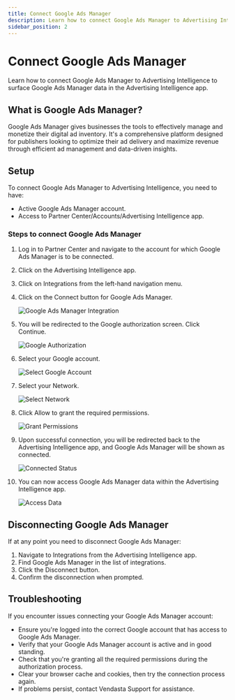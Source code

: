 ```yaml
---
title: Connect Google Ads Manager
description: Learn how to connect Google Ads Manager to Advertising Intelligence
sidebar_position: 2
---
```


# Connect Google Ads Manager

Learn how to connect Google Ads Manager to Advertising Intelligence to surface Google Ads Manager data in the Advertising Intelligence app.

## What is Google Ads Manager? 

Google Ads Manager gives businesses the tools to effectively manage and monetize their digital ad inventory. It's a comprehensive platform designed for publishers looking to optimize their ad delivery and maximize revenue through efficient ad management and data-driven insights.

## Setup

To connect Google Ads Manager to Advertising Intelligence, you need to have:

- Active Google Ads Manager account.
- Access to Partner Center/Accounts/Advertising Intelligence app.

### Steps to connect Google Ads Manager

1. Log in to Partner Center and navigate to the account for which Google Ads Manager is to be connected.

2. Click on the Advertising Intelligence app.

3. Click on Integrations from the left-hand navigation menu.

4. Click on the Connect button for Google Ads Manager.

    ![Google Ads Manager Integration](./img/gam-image1.png)

5. You will be redirected to the Google authorization screen. Click Continue.

    ![Google Authorization](./img/gam-image2.png)

6. Select your Google account.

    ![Select Google Account](./img/gam-image3.png)

7. Select your Network.

    ![Select Network](./img/gam-image4.png)

8. Click Allow to grant the required permissions.

    ![Grant Permissions](./img/gam-image5.png)

9. Upon successful connection, you will be redirected back to the Advertising Intelligence app, and Google Ads Manager will be shown as connected.

    ![Connected Status](./img/gam-image6.png)

10. You can now access Google Ads Manager data within the Advertising Intelligence app.

    ![Access Data](./img/gam-image7.png)

## Disconnecting Google Ads Manager

If at any point you need to disconnect Google Ads Manager:

1. Navigate to Integrations from the Advertising Intelligence app.
2. Find Google Ads Manager in the list of integrations.
3. Click the Disconnect button.
4. Confirm the disconnection when prompted.

## Troubleshooting

If you encounter issues connecting your Google Ads Manager account:

- Ensure you're logged into the correct Google account that has access to Google Ads Manager.
- Verify that your Google Ads Manager account is active and in good standing.
- Check that you're granting all the required permissions during the authorization process.
- Clear your browser cache and cookies, then try the connection process again.
- If problems persist, contact Vendasta Support for assistance.